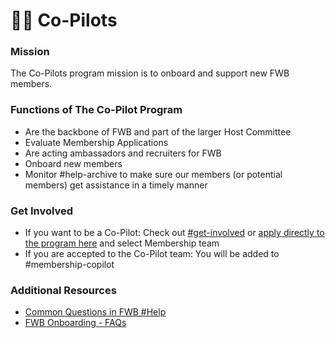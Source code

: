 # 👩‍✈️ Co-Pilots

### Mission

The Co-Pilots program mission is to onboard and support new FWB members.

### Functions of The Co-Pilot Program

* Are the backbone of FWB and part of the larger Host Committee
* Evaluate Membership Applications
* Are acting ambassadors and recruiters for FWB
* Onboard new members
* Monitor #help-archive to make sure our members (or potential members) get assistance in a timely manner

### Get Involved

* If you want to be a Co-Pilot: Check out [#get-involved](https://discord.gg/NAmr4xDR) or [apply directly to the program here](https://airtable.com/shrFKE83fThjmffDU) and select Membership team
* If you are accepted to the Co-Pilot team: You will be added to #membership-copilot

### Additional Resources

* [Common Questions in FWB #Help](https://docs.google.com/document/d/1QYKgDqdbUxGIMV3JodWdlPm-3NBaLn-ZY\_nYz3Jn5tY/edit)
* [FWB Onboarding - FAQs](https://docs.google.com/document/d/1aEzr2j\_vUakxumQ-RHwntxi2idG70l8wjF9w6NBtBfQ/edit#heading=h.7t27swfwg0i4)
